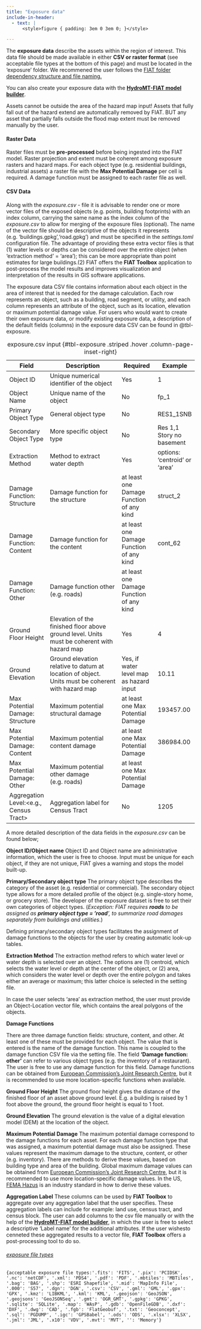 ```yaml
---
title: "Exposure data"
include-in-header:
  - text: |
      <style>figure { padding: 3em 0 3em 0; }</style>

---
```


The **exposure data** describe the assets within the region of interest. This data file should be made available in either **CSV or raster format** (see acceptable file types at the bottom of this page) and must be located in the 'exposure' folder. We recommened the user follows the [FIAT folder dependency structure and file naming.](folder_structure.qmd)  

::: {.callout-tip}
You can also create your exposure data with the [**HydroMT-FIAT  model builder**](https://deltares.github.io/hydromt_fiat/latest/#).
:::

::: {.callout-warning}
Assets cannot be outside the area of the hazard map input! Assets that fully fall out of the hazard extend are automatically removed by FIAT. BUT any asset that partially falls outside the flood map extent must be removed manually by the user.
:::


#### Raster Data

Raster files must be **pre-processed** before being ingested into the FIAT model. Raster projection and extent must be coherent among exposure rasters and hazard maps. For each object type (e.g. residential buildings, industrial assets) a raster file with the **Max Potential Damage** per cell is required. A damage function must be assigned to each raster file as well.

#### CSV Data

Along with the *exposure.csv* - file it is advisable to render one or more vector files of the exposed objects (e.g. points, building footprints) with an index column, carrying the same name as the index column of the *exposure.csv* to allow for merging of the exposure files (optional). The name of the vector file should be descriptive of the objects it represents (e.g. 'buildings.gpkg','road.gpkg') and must be specified in the *settings.toml* configuration file. The advantage of providing these extra vector files is that (1) water levels or depths can be considered over the entire object (when 'extraction method' = 'area'); this can be more appropriate than point estimates for large buildings.(2) FIAT offers the **FIAT Toolbox** application to post-process the model results and improves visualization and interpretation of the results in GIS software applications.

The exposure data CSV file contains information about each object in the area of interest that is needed for the damage calculation. Each row represents an object, such as a building, road segment, or utility, and each column represents an attribute of the object, such as its location, elevation or maximum potential damage value.
For users who would want to create their own exposure data, or modify existing exposure data, a description of the default fields (columns) in the exposure data CSV can be found in @tbl-exposure.

| Field                                  | Description                                                                                | Required                                 | Example                    |
|----------------------------------------|--------------------------------------------------------------------------------------------|------------------------------------------|----------------------------|
| Object ID                              | Unique numerical identifier of the object                                                 | Yes                                      | 1                          |
| Object Name                            | Unique name of the object                                                                  | No                                       | fp_1                       |
| Primary Object Type                    | General object type                                                                                | No                                       | RES1_1SNB                  |
| Secondary Object Type                  | More specific object type                                                       | No                                       | Res 1,1 Story no basement  |
| Extraction Method                      | Method to extract water depth                                                              | Yes                                      | options: 'centroid' or 'area' |
| Damage Function: Structure             | Damage function for the structure                                                          | at least one Damage Function of any kind | struct_2                   |
| Damage Function: Content               | Damage function for the content                                                            | at least one Damage Function of any kind | cont_62                    |
| Damage Function: Other                 | Damage function other (e.g. roads)                                                         | at least one Damage Function of any kind |                            |
| Ground Floor Height                    | Elevation of the finished floor above ground level. Units must be coherent with hazard map | Yes                                      | 4                          |
| Ground Elevation                       | Ground elevation relative to datum at location of object. Units must be coherent with hazard map             | Yes, if water level map as hazard input  | 10.11                      |
| Max Potential Damage: Structure        | Maximum potential structural damage                                                        | at least one Max Potential Damage        | 193457.00                  |
| Max Potential Damage: Content          | Maximum potential content damage                                                           | at least one Max Potential Damage        | 386984.00                  |
| Max Potential Damage: Other            | Maximum potential other damage (e.g. roads)                                                | at least one Max Potential Damage        |                            |
| Aggregation Level:<e.g., Census Tract> | Aggregation label for Census Tract                                                         | No                                       | 1205                       |
: exposure.csv input {#tbl-exposure .striped .hover .column-page-inset-right}

A more detailed description of the data fields in the *exposure.csv* can be found below;

 **Object ID/Object name**
 Object ID and Object name are administrative information, which the user is free to choose. Input must be unique for each object, if they are not unique, FIAT gives a warning and stops the model built-up.

**Primary/Secondary object type**
The primary object type describes the category of the asset (e.g. residential or commercial). The secondary object type allows for a more detailed profile of the object (e.g. single-story home, or grocery store). The developer of the exposure dataset is free to set their own categories of object types. (*Exception: FIAT requires **roads** to be assigned as **primary object type = ‘road**’, to summarize road damages separately from buildings and utilities*.)

::: {.callout-note}
 Defining primary/secondary object types facilitates the assignment of damage functions to the objects for the user by creating automatic look-up tables.
:::

**Extraction Method**
The extraction method refers to which water level or water depth is selected over an object. The options are (1) centroid, which selects the water level or depth at the center of the object, or (2) area, which considers the water level or depth over the entire polygon and takes either an average or maximum; this latter choice is selected in the setting file.

::: {.callout-important}
 In case the user selects 'area' as extraction method, the user must provide an Object-Location vector file, which contains the areal polygons of the objects.
:::

**Damage Functions**

There are three damage function fields: structure, content, and other. At least one of these must be provided for each object. The value that is entered is the name of the damage function. This name is coupled to the damage function CSV file via the setting file. The field **'Damage function: other'** can refer to various object types (e.g. the inventory of a restaurant). The user is free to use any damage function for this field. Damage functions can be obtained from [European Commission's Joint Research Centre](https://publications.jrc.ec.europa.eu/repository/handle/JRC105688), but it is recommended to use more location-specific functions when available.

**Ground Floor Height**
The ground floor height gives the distance of the finished floor of an asset above ground level. E.g. a building is raised by 1 foot above the ground, the ground floor height is equal to 1 foot.

**Ground Elevation**
The ground elevation is the value of a digital elevation model (DEM) at the location of the object.

**Maximum Potential Damage**
The maximum potential damage correspond to the damage functions for each asset. For each damage function type that was assigned, a maximum potential damage must also be assigned. These values represent the maximum damage to the structure, content, or other (e.g. inventory). There are methods to derive these values, based on building type and area of the building. Global maximum damage values can be obtained from  [European Commission's Joint Research Centre](https://publications.jrc.ec.europa.eu/repository/handle/JRC105688), but it is recommended to use more location-specific damage values. In the US, [FEMA Hazus](https://www.fema.gov/flood-maps/products-tools/hazusis) is an industry standard in how to derive these values.

**Aggregation Label**
These columns can be used by **FIAT Toolbox** to aggregate over any aggregation label that the user specifies. These aggregation labels can include for example: land use, census tract, and census block.
The user can add columns to the csv file manually or with the help of the [**HydroMT-FIAT  model builder**](https://deltares.github.io/hydromt_fiat/latest/#), in which the user is free to select a descriptive 'Label name' for the additional attributes.
If the user wishesto cenneted these aggregated results to a vector file, **FIAT Toolbox** offers a post-processing tool to do so.


###### <ins><h14>*exposure file types*</h14></ins>
    {acceptable exposure file types:'.fits': 'FITS', '.pix': 'PCIDSK', '.nc': 'netCDF', '.xml': 'PDS4', '.pdf': 'PDF', '.mbtiles': 'MBTiles', '.bag': 'BAG', '.shp': 'ESRI Shapefile', '.mid': 'MapInfo File', '.000': 'S57', '.dgn': 'DGN', '.csv': 'CSV', '.gml': 'GML', '.gpx': 'GPX', '.kmz': 'LIBKML', '.kml': 'KML', '.geojson': 'GeoJSON', '.geojsons': 'GeoJSONSeq', '.gmt': 'OGR_GMT', '.gpkg': 'GPKG', '.sqlite': 'SQLite', '.map': 'WAsP', '.gdb': 'OpenFileGDB', '.dxf': 'DXF', '.dwg': 'CAD', '.fgb': 'FlatGeobuf', '.txt': 'Geoconcept', '.sql': 'PGDUMP', '.igc': 'GPSBabel', '.ods': 'ODS', '.xlsx': 'XLSX', '.jml': 'JML', '.x10': 'VDV', '.mvt': 'MVT', '': 'Memory'}
